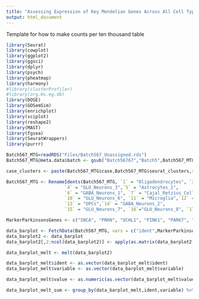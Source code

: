 ```yaml
---
title: "Assessing Expression of Key Mendelian Genes Across All Cell Types"
output: html_document
---
```


##########################################################################


Template for how to make counts per ten thousand table


```R
library(Seurat)
library(cowplot)
library(ggplot2)
library(ggsci)
library(dplyr)
library(psych)
library(pheatmap)
library(harmony)
#library(clusterProfiler)
#library(org.Hs.eg.db)
library(DOSE)
library(GOSemSim)
library(enrichplot)
library(sciplot)
library(reshape2)
library(MAST)
library(fgsea)
library(SeuratWrappers)
library(purrr)
```

```R
Batch567_MTG=readRDS("Files/Batch567_Unassigned.rds")
Batch567_MTG@meta.data$batch <- gsub("Batch56767","Batch5",Batch567_MTG@meta.data$batch)
```


```R

case_clusters <- paste(Batch567_MTG$case,Batch567_MTG$seurat_clusters,sep = "_")

```



```R
Batch567_MTG <- RenameIdents(Batch567_MTG, `1` = "Oligodendrocytes", `2` = "GLU_Neurons_1", `3` = "GLU_Neurons_2",
                      `4` = "GLU_Neurons_3",`5` = "Astrocytes_1",
                      `6` = "GABA_Neurons_1", `7` = "Cajal_Retzius_Cells", `8` = "GLU_Neurons_4",`9` = "GLU_Neurons_5",
                      `10` = "GLU_Neurons_6", `11` = "Microglia",`12` = "Astrocytes_2",
                      `13` = "OPCs",`14` = "GABA_Neurons_2",
                      `15` = "GLU_Neurons_7", `16`="GLU_Neurons_8", `17`="Endothelial_1", `18`="Endothelial_2",`19`="GABA_Neurons_3",`20`="GLU_Neurons_9",`21`="GLU_Neurons_10",`22`="GLU_Neurons_11",`23`="GABA_Neurons_4")
```

```R

MarkerParkinsonsGenes <- c("SNCA", "PRKN", "UCHL1", "PINK1", "PARK7", "LRRK2", "ATP13A2", "GIGYF2", "HTRA2", "PLA2G6", "FBXO7", "VPS35", "EIF4G1", "DNAJC6", "SYNJ1", "DNAJC13", "CHCHD2", "VPS13C", "GBA")

```

```R

data_barplot <- FetchData(Batch567_MTG, vars = c("ident",MarkerParkinsonsGenes), slot = "data")
data_barplot2 <- data_barplot
data_barplot2[,2:ncol(data_barplot2)] <- apply(as.matrix(data_barplot2[,2:ncol(data_barplot2)]),2,expm1)

data_barplot_melt <- melt(data_barplot2)

data_barplot_melt$ident <- as.vector(data_barplot_melt$ident)
data_barplot_melt$variable <- as.vector(data_barplot_melt$variable)

data_barplot_melt$value <- as.numeric(as.vector(data_barplot_melt$value))

data_barplot_melt_sum <- group_by(data_barplot_melt,ident,variable) %>% summarise(mean = mean(value), SE = se(value))
```





